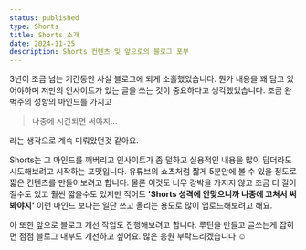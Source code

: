 ```yaml
---
status: published
type: Shorts
title: Shorts 소개
date: 2024-11-25
description: Shorts 컨텐츠 및 앞으로의 블로그 포부
---
```


3년이 조금 넘는 기간동안 사실 블로그에 되게 소홀했었습니다.
뭔가 내용을 꽤 담고 있어야하며 저만의 인사이트가 있는 글을 쓰는 것이 중요하다고 생각했었습니다.
조금 완벽주의 성향의 마인드를 가지고

> 나중에 시간되면 써야지...

라는 생각으로 계속 미뤄왔던것 같아요.

Shorts는 그 마인드를 깨버리고 인사이트가 좀 덜하고 실용적인 내용을 많이 담더라도 시도해보려고 시작하는 포맷입니다. 유튜브의 쇼츠처럼 짧게 5분안에 볼 수 있을 정도로 짧은 컨텐츠를 만들어보려고 합니다. 물론 이것도 너무 강박을 가지지 않고 조금 더 길어질수도 있고 훨씬 짧을수도 있지만 적어도
**'Shorts 성격에 안맞으니까 나중에 고쳐서 써봐야지'** 이런 마인드 보다는 일단 쓰고 올리는 용도로 많이 업로드해보려고 해요.

아 또한 앞으로 블로그 개선 작업도 진행해보려고 합니다. 루틴을 만들고 글쓰는게 잡히면 점점 블로그 내부도 개선하고 싶어요. 많은 응원 부탁드리겠습니다 ☺️

